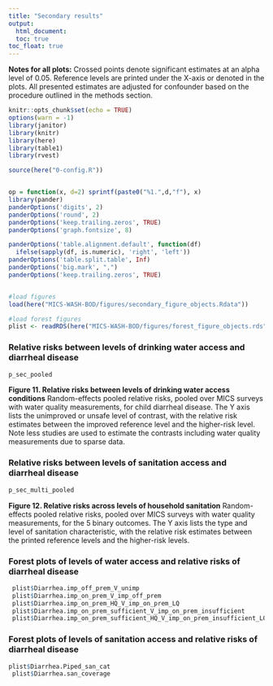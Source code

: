```yaml
---
title: "Secondary results"
output:
  html_document:
  toc: true  
toc_float: true  
---
```

  
  __Notes for all plots:__ Crossed points denote significant estimates at an alpha level of 0.05. Reference levels are printed under the X-axis or denoted in the plots. All presented estimates are adjusted for confounder based on the procedure outlined in the methods section. 



```r
knitr::opts_chunk$set(echo = TRUE)
options(warn = -1) 
library(janitor)
library(knitr)
library(here)
library(table1)
library(rvest)

source(here("0-config.R"))


op = function(x, d=2) sprintf(paste0("%1.",d,"f"), x) 
library(pander)
panderOptions('digits', 2)
panderOptions('round', 2)
panderOptions('keep.trailing.zeros', TRUE)
panderOptions('graph.fontsize', 8)

panderOptions('table.alignment.default', function(df)
  ifelse(sapply(df, is.numeric), 'right', 'left'))
panderOptions('table.split.table', Inf)
panderOptions('big.mark', ",")
panderOptions('keep.trailing.zeros', TRUE)


#load figures
load(here("MICS-WASH-BOD/figures/secondary_figure_objects.Rdata"))

#load forest figures
plist <- readRDS(here("MICS-WASH-BOD/figures/forest_figure_objects.rds"))


```




### Relative risks between levels of drinking water access and diarrheal disease

```r
p_sec_pooled

```


__Figure 11. Relative risks between levels of drinking water access conditions__ Random-effects pooled relative risks, pooled over MICS surveys with water quality measurements, for child diarrheal disease. The Y axis lists the unimproved or unsafe level of contrast, with the relative risk estimates between the improved reference level and the higher-risk level. Note less studies are used to estimate the contrasts including water quality measurements due to sparse data.

### Relative risks between levels of sanitation access and diarrheal disease


```r
p_sec_multi_pooled
```

__Figure 12. Relative risks across levels of household sanitation__ Random-effects pooled relative risks, pooled over MICS surveys with water quality measurements, for the 5 binary outcomes.  The Y axis lists the type and level of sanitation characteristic, with the relative risk estimates between the printed reference levels and the higher-risk levels. 



### Forest plots of levels of water access and relative risks of diarrheal disease

```r

 plist$Diarrhea.imp_off_prem_V_unimp
 plist$Diarrhea.imp_on_prem_V_imp_off_prem
 plist$Diarrhea.imp_on_prem_HQ_V_imp_on_prem_LQ
 plist$Diarrhea.imp_on_prem_sufficient_V_imp_on_prem_insufficient
 plist$Diarrhea.imp_on_prem_sufficient_HQ_V_imp_on_prem_insufficient_LQ
```

### Forest plots of levels of sanitation access and relative risks of diarrheal disease

```r

plist$Diarrhea.Piped_san_cat
 plist$Diarrhea.san_coverage
```

